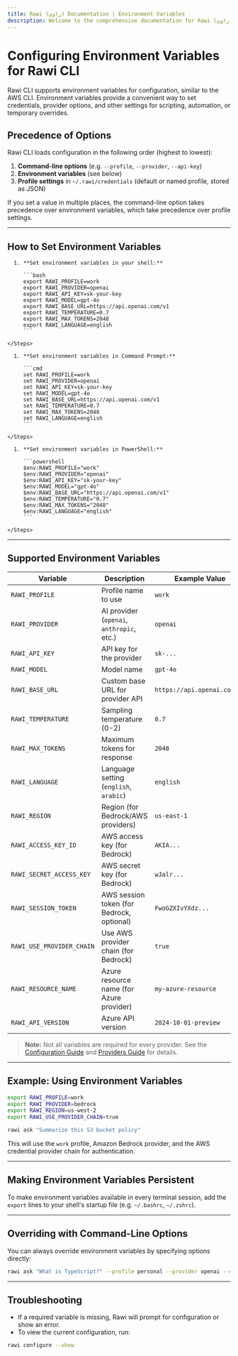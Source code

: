 ```yaml
---
title: Rawi (راوي) Documentation | Environment Variables
description: Welcome to the comprehensive documentation for Rawi (راوي), a developer-friendly AI-powered CLI tool for your terminal.
---
```



# Configuring Environment Variables for Rawi CLI

Rawi CLI supports environment variables for configuration, similar to the AWS CLI. Environment variables provide a convenient way to set credentials, provider options, and other settings for scripting, automation, or temporary overrides.

## Precedence of Options

Rawi CLI loads configuration in the following order (highest to lowest):

1. **Command-line options** (e.g. `--profile`, `--provider`, `--api-key`)
2. **Environment variables** (see below)
3. **Profile settings** in `~/.rawi/credentials` (default or named profile, stored as JSON)

If you set a value in multiple places, the command-line option takes precedence over environment variables, which take precedence over profile settings.

---

## How to Set Environment Variables

<Tabs>
  <TabItem label="Linux/macOS" icon="linux">
    <Steps>

      1. **Set environment variables in your shell:**

         ```bash
         export RAWI_PROFILE=work
         export RAWI_PROVIDER=openai
         export RAWI_API_KEY=sk-your-key
         export RAWI_MODEL=gpt-4o
         export RAWI_BASE_URL=https://api.openai.com/v1
         export RAWI_TEMPERATURE=0.7
         export RAWI_MAX_TOKENS=2048
         export RAWI_LANGUAGE=english
         ```

    </Steps>

  </TabItem>
  <TabItem label="Windows (Command Prompt)" icon="seti:windows">
    <Steps>

      1. **Set environment variables in Command Prompt:**

         ```cmd
         set RAWI_PROFILE=work
         set RAWI_PROVIDER=openai
         set RAWI_API_KEY=sk-your-key
         set RAWI_MODEL=gpt-4o
         set RAWI_BASE_URL=https://api.openai.com/v1
         set RAWI_TEMPERATURE=0.7
         set RAWI_MAX_TOKENS=2048
         set RAWI_LANGUAGE=english
         ```

    </Steps>

  </TabItem>
  <TabItem label="Windows (PowerShell)" icon="seti:windows">
    <Steps>

      1. **Set environment variables in PowerShell:**

         ```powershell
         $env:RAWI_PROFILE="work"
         $env:RAWI_PROVIDER="openai"
         $env:RAWI_API_KEY="sk-your-key"
         $env:RAWI_MODEL="gpt-4o"
         $env:RAWI_BASE_URL="https://api.openai.com/v1"
         $env:RAWI_TEMPERATURE="0.7"
         $env:RAWI_MAX_TOKENS="2048"
         $env:RAWI_LANGUAGE="english"
         ```

    </Steps>

  </TabItem>
</Tabs>

---

## Supported Environment Variables

| Variable                  | Description                               | Example Value               |
| ------------------------- | ----------------------------------------- | --------------------------- |
| `RAWI_PROFILE`            | Profile name to use                       | `work`                      |
| `RAWI_PROVIDER`           | AI provider (`openai`, `anthropic`, etc.) | `openai`                    |
| `RAWI_API_KEY`            | API key for the provider                  | `sk-...`                    |
| `RAWI_MODEL`              | Model name                                | `gpt-4o`                    |
| `RAWI_BASE_URL`           | Custom base URL for provider API          | `https://api.openai.com/v1` |
| `RAWI_TEMPERATURE`        | Sampling temperature (0-2)                | `0.7`                       |
| `RAWI_MAX_TOKENS`         | Maximum tokens for response               | `2048`                      |
| `RAWI_LANGUAGE`           | Language setting (`english`, `arabic`)    | `english`                   |
| `RAWI_REGION`             | Region (for Bedrock/AWS providers)        | `us-east-1`                 |
| `RAWI_ACCESS_KEY_ID`      | AWS access key (for Bedrock)              | `AKIA...`                   |
| `RAWI_SECRET_ACCESS_KEY`  | AWS secret key (for Bedrock)              | `wJalr...`                  |
| `RAWI_SESSION_TOKEN`      | AWS session token (for Bedrock, optional) | `FwoGZXIvYXdz...`           |
| `RAWI_USE_PROVIDER_CHAIN` | Use AWS provider chain (for Bedrock)      | `true`                      |
| `RAWI_RESOURCE_NAME`      | Azure resource name (for Azure provider)  | `my-azure-resource`         |
| `RAWI_API_VERSION`        | Azure API version                         | `2024-10-01-preview`        |

> **Note:** Not all variables are required for every provider. See the [Configuration Guide](./configuration.md) and [Providers Guide](./providers.md) for details.

---

## Example: Using Environment Variables

```bash
export RAWI_PROFILE=work
export RAWI_PROVIDER=bedrock
export RAWI_REGION=us-west-2
export RAWI_USE_PROVIDER_CHAIN=true

rawi ask "Summarize this S3 bucket policy"
```

This will use the `work` profile, Amazon Bedrock provider, and the AWS credential provider chain for authentication.

---

## Making Environment Variables Persistent

To make environment variables available in every terminal session, add the `export` lines to your shell's startup file (e.g. `~/.bashrc`, `~/.zshrc`).

---

## Overriding with Command-Line Options

You can always override environment variables by specifying options directly:

```bash
rawi ask "What is TypeScript?" --profile personal --provider openai --model gpt-4o
```

---

## Troubleshooting

- If a required variable is missing, Rawi will prompt for configuration or show an error.
- To view the current configuration, run:

```bash
rawi configure --show
```
